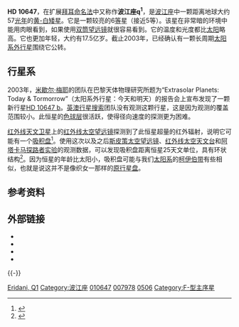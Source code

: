 {{Starbox begin 
| name = HD 10647
}} 
{{Starbox observe 
| epoch = J2000.0
| constell = [[波江座|波江座]]
| ra = {{RA|1|42|29.32}} <ref name="hipparcos">{{cite web | url=http://webviz.u-strasbg.fr/viz-bin/VizieR-5?-out.add=.&-source=I/311/hip2&recno=7963 | title=HIP 7978 | work=Hipparcos, the New Reduction | author=van Leeuwen, F. | year=2007 | accessdate=2009-12-06 | archive-date=2019-03-28 | archive-url=https://web.archive.org/web/20190328164651/https://www.aanda.org/articles/aa/full/2007/41/aa8357-07/aa8357-07.html | dead-url=no }}</ref>
| dec = {{DEC|–53|44|27.0}} <ref name="hipparcos"/>
| appmag_v = +5.52
}} 
{{Starbox character 
| class = F9V
| b-v = 0.551
| u-b = ?
| variable = 无
}} 
{{Starbox astrometry 
| radial_v = 12.9
| prop_mo_ra = 166.32 ± 0.24 <ref name="hipparcos"/>
| prop_mo_dec = -106.52 ± 0.27 <ref name="hipparcos"/>
| parallax = 57.36 
| p_error = 0.25
| parallax_footnote = <ref name="hipparcos"/>
| absmag_v = +4.32
}} 
{{Starbox detail 
| age = 17.50億
| metal = -0.03 ± 0.04 [Fe/H]<br/>約太陽的0.93倍
| mass = 1.07
| radius = 1.11
| rotation = 7.2日
| luminosity = 1.51
| temperature = 6143 ± 31
}} 
{{Starbox catalog 
| names = q<sup>1</sup> Eridani, [[Gliese_Catalogue_of_Nearby_Stars|GJ]] 3109, [[Harvard_Revised_catalogue|HR]] 506, [[Hipparcos_catalogue|HIP]] 7978
}} 
{{Starbox reference
| Simbad = HD+10647
| ARICNS = <!--Code-->
}}
{{Starbox end}} 

'''HD 10647'''，在扩展[[拜耳命名法|拜耳命名法]]中又称作'''波江座q<sup>1</sup>'''，是[[波江座|波江座]]中一颗距离地球大约57[[光年|光年]]的[[黄-白矮星|黄-白矮星]]。它是一颗较亮的6[[视星等|等]]星（接近5等）。该星在非常暗的环境中能用肉眼看到，如果使用[[双筒望远镜|双筒望远镜]]就很容易看到。它的温度和光度都比[[太阳|太阳]]略高。它也更加年轻，大约有17.5亿岁。截止2003年，已经确认有一颗长周期[[太阳系外行星|太阳系外行星]]围绕它公转。

==行星系==

2003年，[[米歇爾·麥耶|米歇尔·梅耶]]的团队在巴黎天体物理研究所题为“Extrasolar Planets: Today & Tormorrow”（太阳系外行星：今天和明天）的报告会上宣布发现了一颗新行星[[HD_10647_b|HD 10647 b]]。[[英澳行星搜索|英澳行星搜索]]团队没有观测这颗行星，这是因为观测的覆盖范围较小。此恒星的[[色球层|色球层]]很活跃，使得径向速度的探测更为困难。

[[红外线天文卫星|红外线天文卫星]]上的[[红外线|红外线]][[太空望远镜|太空望远镜]]探测到了此恒星超量的红外辐射，说明它可能有一个[[吸积盘|吸积盘]]<ref>{{cite journal | bibcode=1991ApJS...75..905S | author=Stencel and Backman | last2=Backman | first2=Dana E. | title=A survey for infrared excesses among high galactic latitude SAO stars | journal=The [[Astrophysical_Journal|Astrophysical Journal]] Supplement Series | volume=75 | pages=905–924 | year=1991 | doi=10.1086/191553 }}</ref>。使用这次以及之后[[斯皮策太空望远镜|斯皮策太空望远镜]]、[[红外线太空天文台|红外线太空天文台]]和[[阿塔卡马探路者实验|阿塔卡马探路者实验]]的观测数据，可以发现吸积盘距离恒星25天文单位，具有环状结构<ref>{{cite journal | url=http://www.aanda.org/articles/aa/full/2008/12/aa9276-07/aa9276-07.html | author=Liseau | title=q1 Eridani: a solar-type star with a planet and a dust belt | journal=[[Astronomy_and_Astrophysics|Astronomy and Astrophysics]] Letters | volume=480 | issue=3 | year=2008 | pages=L47–L50 | doi=10.1051/0004-6361:20079276 | last2=Risacher | first2=C. | last3=Brandeker | first3=A. | last4=Eiroa | first4=C. | last5=Fridlund | first5=M. | last6=Nilsson | first6=R. | last7=Olofsson | first7=G. | last8=Pilbratt | first8=G. L. | last9=Thébault | first9=P. | bibcode=2008A&A...480L..47L | display-authors=1 | access-date=2012-03-10 | archive-date=2014-12-30 | archive-url=https://web.archive.org/web/20141230182737/http://www.aanda.org/articles/aa/full/2008/12/aa9276-07/aa9276-07.html | dead-url=no }}</ref>。因为恒星的年龄比太阳小，吸积盘可能与我们[[太阳系|太阳系]]的[[柯伊伯带|柯伊伯带]]有些相似，也就是说这并不是像织女一那样的[[原行星盘|原行星盘]]。

{{OrbitboxPlanet begin
| table_ref = <ref name="Butler">{{cite journal | url=http://www.iop.org/EJ/article/0004-637X/646/1/505/64046.html | author=Butler | title=Catalog of Nearby Exoplanets | journal=The [[Astrophysical_Journal|Astrophysical Journal]] | volume=646 | issue=1 | pages=505–522 | year=2006 | doi=10.1086/504701 | last2=Wright | first2=J. T. | last3=Marcy | first3=G. W. | last4=Fischer | first4=D. A. | last5=Vogt | first5=S. S. | last6=Tinney | first6=C. G. | last7=Jones | first7=H. R. A. | last8=Carter | first8=B. D. | last9=Johnson | first9=J. A. | bibcode=2006ApJ...646..505B | arxiv=astro-ph/0607493 | display-authors=1 | access-date=2012-03-10 | archive-date=2009-05-02 | archive-url=https://www.webcitation.org/5gTrfcenD?url=http://www.iop.org/EJ/article/0004-637X/646/1/505/64046.html | dead-url=no }}</ref>}}
{{OrbitboxPlanet
| exoplanet = [[HD_10647_b|b]]
| mass = >0.93 ± 0.18
| period = 1003 ± 56
| semimajor = 2.03 ± 0.15
| eccentricity = 0.16 ± 0.22
}}
{{Orbitbox end}}

==参考资料==
{{Reflist}}

==外部链接==
* {{cite web|url=http://exoplanet.eu/star.php?st=HD+10647|title=HD 10647|work=The Extrasolar Planets Encyclopaedia|accessdate=2003-06-29|archive-date=2012-05-05|archive-url=https://web.archive.org/web/20120505094252/http://exoplanet.eu/star.php?st=HD+10647|dead-url=no}}
* {{cite web|url=http://www.extrasolar.net/planettour.asp?StarCatId=&PlanetId=251|title=q1 Eridani|work=Extrasolar Visions|deadurl=yes|archiveurl=https://web.archive.org/web/20120716190130/http://www.extrasolar.net/planettour.asp?StarCatId=&PlanetId=251|archivedate=2012-07-16|accessdate=2012-03-10}}
* {{cite web|url=http://obswww.unige.ch/~udry/planet/hd10647.html|title=A Jovian planet around HD 10647|work=Geneva Observatory|accessdate=2012-03-10|archive-date=2012-07-17|archive-url=https://web.archive.org/web/20120717023104/http://obswww.unige.ch/~udry/planet/hd10647.html|dead-url=no}}
* {{cite web |url=http://www.solstation.com/stars2/hd10647.htm |title=HD 10647 / HR 506 / CP(D)-54 365 (q1 Eridani) |accessdate=2008-06-12 |work=SolStation |archive-date=2013-05-16 |archive-url=https://web.archive.org/web/20130516142848/http://www.solstation.com/stars2/hd10647.htm |dead-url=no }}
{{-}}

{{Sky|01|42|29.32|-|53|44|27.00|56.57}}
{{Stars of Eridanus}}
{{位于55-60光年范围内的恒星系统}}
{{DEFAULTSORT:Hd 10647}}
[[Category:拜耳天体|Eridani, Q1]]
[[Category:波江座|Category:波江座]]
[[Category:HD和HDE天体|010647]]
[[Category:HIP天体|007978]]
[[Category:HR天体|0506]]
[[Category:F-型主序星|Category:F-型主序星]]